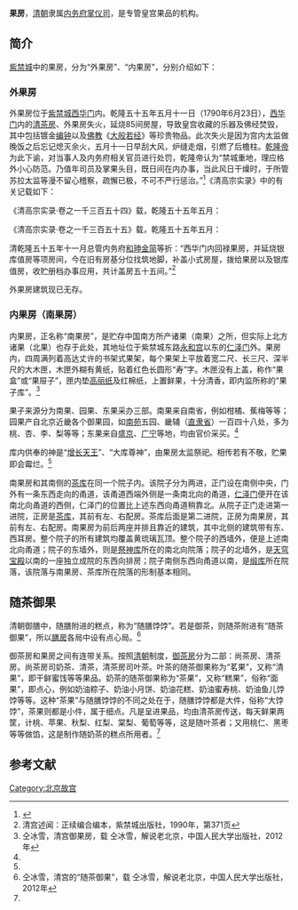 {{Veil|time=2015-09-12T07:05:44+00:00}}
'''果房'''，[[清朝|清朝]]隶属[[内务府|内务府]][[掌仪司|掌仪司]]，是专管皇宫果品的机构。

==简介==
[[紫禁城|紫禁城]]中的果房，分为“外果房”、“内果房”，分别介绍如下：

===外果房===
外果房位于[[紫禁城|紫禁城]][[西华门|西华门]]内。乾隆五十五年五月十一日（1790年6月23日），[[西华门|西华门]]内的[[清茶房_(北京故宫)|清茶房]]、外果房失火，延烧85间房屋，导致皇宫收藏的乐器及佛经焚毁，其中包括镀金[[编钟|编钟]]以及[[佛教|佛教]]《[[大般若经|大般若经]]》等珍贵物品。此次失火是因为宫内太监做晚饭之后忘记熄灭余火，五月十一日早刮大风，炉缝走烟，引燃了后檐柱。[[乾隆帝|乾隆帝]]为此下谕，对当事人及内务府相关官员进行处罚，乾隆帝认为“禁城重地，理应格外小心防范。乃值年司员及掌果头目，既日间在内办事，当此风日干燥时，于所管苏拉太监等漫不留心稽察，疏懈已极，不可不严行惩治。”<ref>{{Cite web |url=http://119.china.com.cn/xfwh/txt/2009-02/19/content_2740021.htm |title=清代皇宫衙门火灾，中国消防在线，2009-02-19 |access-date=2013-10-14 |archive-url=https://web.archive.org/web/20131014174952/http://119.china.com.cn/xfwh/txt/2009-02/19/content_2740021.htm |archive-date=2013-10-14 |dead-url=yes }}</ref>《清高宗实录》中的有关记载如下：

{{HideH|《清高宗实录》中的有关记载}}
《清高宗实录·卷之一千三百五十四》载，乾隆五十五年五月：
{{引用|壬辰。……谕军机大臣曰、[[永琅|永琅]]等奏、本月十一日寅刻。[[西华门|西华门]]内清茶房、外果房失火延烧房屋。所贮乐器经卷。多被焚毁。请将外果房值宿之果上人闻涛、苏拉喜儿、交慎刑司严审治罪。该班内务府郎中常宁、严加议处。永琅等、一并分别议处等语。著照所请行。内廷重地。竟至失火延烧房屋八十五间。实非寻常疎忽可比。永琅系新管[[内务府|内务府]]。于一切事宜。多有未谙尚可从宽。[[和珅|和珅]][[福长安|福长安]]、平素亦未留心稽察。但现在扈跸在外至[[金简|金简]][[舒文|舒文]]、在京稽查管朿。是其专责何至漫不经心如此。俱著严行申饬。但金简经管事务较多。且年已七旬。精神或不能料理周到。尚可托辞诿卸。至舒文所管之事甚少。自应专心稽察。乃自擢任[[总管内务府大臣|总管内务府大臣]]以来。志得意满。并无认真出力之处。今复疎懈至此殊负委任。若嗣后再不实心经理仍前忽略。令伊俟之。看朕如何处置。恐舒文不能当其重戾也。[[伊龄阿|伊龄阿]]系屡经获咎之人。今又弃瑕录用。若不思奋勉办公。一改从前邀誉沽名。模棱积习。自问当得何罪。至此次失火延烧伊龄阿系事后续派。与彼无涉所有赔项。不必令其分赔也。

……

甲午。谕[[军机大臣|军机大臣]]曰、[[永琅|永琅]]等查审清茶房、外果房失火一摺。据苏拉喜儿供、初十日晚间煮饭后。忘熄余火。十一日早间风大。想是炉缝走烟。燎著后檐柱起火等因。请将掌果头目五十三副头目明良、斥革责处。掌仪司值年[[员外郎|员外郎]]常惠、交[[内务府|内务府]]议处等语。所办失之宽纵。禁城重地理应格外小心防范。乃值年司员。及掌果头目。既日间在内办事。当此风日乾燥时。于所管苏拉[[太监|太监]]等、漫不留心稽察。疎懈已极。不可不严行惩治。正副掌果头目五十三、明良、斥革后。再行严审治罪员外郎常惠、即应革职问罪。方足以示惩儆。永琅等审拟此案。何仅以交内务府议处斥责了事。太监朱贵、既在一处居住。则该处苏拉太监等即其所管。朱贵不能约束。其罪较重。审明后。自应发往[[打牲乌拉|打牲乌拉]]为奴。乃摺内并未严讯。又复故为开脱尤属非是。永琅[[金简|金简]][[舒文|舒文]]、俱著传旨申饬。并著将指出情节。严切根究。再照此旨定拟。不可稍有回护疎漏。致干咎戾。再此案尚有值年首领太监。摺内亦未讯及更为徇纵。至清茶房、外果房原属无关紧要竟可不必建盖著于[[西华门|西华门]]外官房内、酌给数间。令伊等栖止。以备差使。又金简等另摺奏、编磬一项。先将[[广储司|广储司]]所贮灵璧石[[磬|磬]]抵用。[[柷|柷]][[敔|敔]][[琴|琴]][[瑟|瑟]]等、派员分投赶办。应如所奏至[[编钟|编钟]]镀金既被薰灼。自应另为修整但[[宁寿宫|宁寿宫]]编钟。经朕特用真金铸造则[[乾清宫|乾清宫]]一分。亦当一律改铸金钟。著金简等按照旧式制办。无误应用。}}

《清高宗实录·卷之一千三百五十五》载，乾隆五十五年五月：
{{引用|丁酉。谕军机大臣曰、金简等查明烧毁房间酌量拨补一摺。清茶房、外果房等处。既有闲房可以拨给。自应酌量归并抵用。原无庸急于建盖。但禁城重地。观瞻所系亦不可稍留空隙。明春当就烧毁空地。酌减建盖房屋。不必仍前高大。只须整齐画一。以昭整肃其周围一带墙垣残缺不齐亦应即将卑矮之处。增高抹饰。余俱著照所奏办理。

……

又谕曰、闻涛、喜儿系在果房值宿失火延烧实为此案首犯。太监朱贵、尚以不能防范稽查。发往打牲乌拉给与兵丁为奴。而闻涛、喜儿仅拟以发往[[黑龙江|黑龙江]]、充当苦差殊属失之轻纵。闻涛喜儿、均著发往黑龙江。给与兵丁为奴。以示惩儆。
}}
{{HideF}}

清乾隆五十五年十一月总管内务府[[和珅|和珅]][[金简|金简]]等折：“西华门内回禄果房，并延烧银库值房等项房间，今在旧有房基分位找筑地脚，补盖小式房屋，拨给果房以及银库值房，收贮册档办事应用，共计盖房五十五间。”<ref>清宫述闻：正续编合编本，紫禁城出版社，1990年，第371页</ref>

外果房建筑现已无存。

{{Geographic Location
|西北 = 紫禁城西城墙
|北 = [[酒醋房_(北京故宫)|连房]]、[[广储司|广储司]]
|東北 = [[内金水河|内金水河]]、[[内务府公署|内务府公署]]
|西 = 紫禁城西城墙
|中央 = <BIG>'''外果房'''</BIG>
|東 = 内金水河、[[回子学|回子学]]、[[缅子学|缅子学]]
|西南 =紫禁城西城墙
|南 =[[器皿库_(北京故宫)|器皿库]]、[[咸安宫|咸安宫]]（今为[[宝蕴楼|宝蕴楼]]）
|東南 =[[咸安宫|咸安宫]]（今为[[宝蕴楼|宝蕴楼]]）
}}

===内果房（南果房）===
内果房，正名称“南果房”，是贮存中国南方所产诸果（南果）之所，但实际上北方诸果（北果）也存于此处，其地址位于紫禁城东路[[永和宫|永和宫]]以东的[[仁泽门|仁泽门]]外。果房内，四周满列着高达丈许的书架式果架，每个果架上平放着宽二尺、长三尺、深半尺的大木匣，木匣外糊有黄纸，贴着红色长圆形“寿”字。木匣没有上盖，称作“果盒”或“果屉子”，匣内垫[[高丽纸|高丽纸]]及红棉纸，上置鲜果，十分清香，即内监所称的“果子库”。<ref name=tongbx>仝冰雪，清宫御果房，载 仝冰雪，解说老北京，中国人民大学出版社，2012年</ref>

果子来源分为南果、园果、东果采办三部。南果来自南省，例如柑橘、蕉梅等等；园果产自北京近畿各个御果园，如[[南苑|南苑]]五园、畿辅（[[直隶省|直隶省]]）一百四十八处，多为桃、杏、李、梨等等；东果来自[[盛京|盛京]]、[[广宁卫|广宁]]等地，均由官价采买。<ref name=tongbx/>

库内供奉的神是“[[增长天王|增长天王]]”、“大库尊神”，由果房太监祭祀。相传若有不敬，贮果即会霉烂。<ref name=tongbx/>

南果房和其南侧的[[茶库_(北京故宫)|茶库]]在同一个院子内。该院子分为两进，正门设在南侧中央，门外有一条东西走向的甬道，该甬道西端外侧是一条南北向的甬道，[[仁泽门|仁泽门]]便开在该南北向甬道的西侧，仁泽门的位置比上述东西向甬道稍靠北。从院子正门走进第一进院，正房是[[茶库_(北京故宫)|茶库]]，其前有左、右配房。茶库后面是第二进院，正房为南果房，其前有左、右配房。南果房为前后两座并排且靠近的建筑，其中北侧的建筑带有东、西耳房。整个院子的所有建筑均覆盖黄琉璃瓦顶。整个院子的西墙外，便是上述南北向甬道；院子的东墙外，则是[[祭神库_(北京故宫)|祭神库]]所在的南北向院落；院子的北墙外，是[[天穹宝殿|天穹宝殿]]以南的一座独立成院的东西向排房；院子南侧东西向甬道以南，是[[缎库_(北京故宫)|缎库]]所在院落，该院落与南果房、茶库所在院落的形制基本相同。

{{Geographic Location
|西北 = [[景阳宫|景阳宫]]
|北 = 
|東北 = [[祭神库_(北京故宫)|祭神库]]
|西 = [[永和宫|永和宫]]
|中央 = <BIG>'''南果房'''</BIG>
|東 = [[祭神库_(北京故宫)|祭神库]]
|西南 =
|南 =[[茶库_(北京故宫)|茶库]]
|東南 =[[祭神库_(北京故宫)|祭神库]]
}}

==随茶御果==
清朝御膳中，随膳附进的糕点，称为“随膳饽饽”。若是御茶，则随茶附进有“随茶御果”，所以[[膳房_(北京故宫)|膳房]]各局中设有点心局。<ref name=suicha>仝冰雪，清宫的“随茶御果”，载 仝冰雪，解说老北京，中国人民大学出版社，2012年</ref>

御茶房和果房之间有连带关系。按照[[清朝|清朝]]制度，[[茶房_(北京故宫)|御茶房]]分为二部：尚茶房、清茶房。尚茶房司奶茶、清茶，清茶房司叶茶。叶茶的随茶御果称为“茗果”，又称“清果”，即干鲜蜜饯等等果品。奶茶的随茶御果称为“茶果”，又称“糕果”，俗称“面果”，即点心，例如奶油粽子、奶油小月饼、奶油花糕、奶油蜜寿桃、奶油鱼儿饽饽等等。这种“茶果”与随膳饽饽的不同之处在于，随膳饽饽都是大件，俗称“大饽饽”，茶果则都是小件，属于细点。凡是呈进果品，均由清茶房传送，每天鲜果两筐，计桃、苹果、秋梨、红梨、棠梨、葡萄等等，这是随叶茶者；又用桃仁、黑枣等等做馅，这是制作随奶茶的糕点所用者。<ref name=suicha/>

==参考文献==
{{reflist}}

[[Category:北京故宫|Category:北京故宫]]
